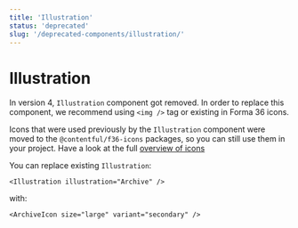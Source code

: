 ```yaml
---
title: 'Illustration'
status: 'deprecated'
slug: '/deprecated-components/illustration/'
---
```


# Illustration

In version 4, `Illustration` component got removed. In order to replace this component, we recommend using `<img />` tag or existing in Forma 36 icons.

Icons that were used previously by the `Illustration` component were moved to the `@contentful/f36-icons` packages, so you can still use them in your project. Have a look at the full [overview of icons](https://v4.f36.contentful.com/components/icon/)

You can replace existing `Illustration`:

```tsx static=true
<Illustration illustration="Archive" />
```

with:

```tsx static=true
<ArchiveIcon size="large" variant="secondary" />
```
